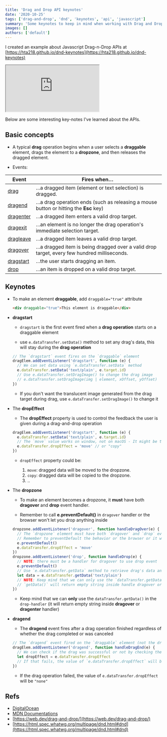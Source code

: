 ```yaml
---
title: 'Drag and Drop API keynotes'
date: '2020-10-25'
tags: ['drag-and-drop', 'dnd', 'keynotes', 'api', 'javascript']
summary: 'Some keynotes to keep in mind when working with Drag and Drop APIs in Javascript'
images: []
authors: ['default']
---
```


I created an example about Javascript Drag-n-Drop APIs at [https://hta218.github.io/dnd-keynotes](https://hta218.github.io/dnd-keynotes)

<iframe
  src="https://hta218.github.io/dnd-keynotes/"
  title="DnD Examples by Leo"
  className="hidden xl:block"
  style={{ width: '100%', height: '1000px' }}
></iframe>

Below are some interesting key-notes I've learned about the APIs.

## Basic concepts

- A typical **drag** operation begins when a user selects a **draggable** element, drags the element to a **dropzone**, and then releases the dragged element.

- Events:

| Event                                                                                  | Fires when…                                                                                |
| -------------------------------------------------------------------------------------- | ------------------------------------------------------------------------------------------ |
| [drag](https://developer.mozilla.org/en-US/docs/Web/API/Document/drag_event)           | …a dragged item (element or text selection) is dragged.                                    |
| [dragend](https://developer.mozilla.org/en-US/docs/Web/API/Document/dragend_event)     | …a drag operation ends (such as releasing a mouse button or hitting the **Esc** key)       |
| [dragenter](https://developer.mozilla.org/en-US/docs/Web/API/Document/dragenter_event) | …a dragged item enters a valid drop target.                                                |
| [dragexit](https://developer.mozilla.org/en-US/docs/Web/API/Document/dragexit_event)   | …an element is no longer the drag operation's immediate selection target.                  |
| [dragleave](https://developer.mozilla.org/en-US/docs/Web/API/Document/dragleave_event) | …a dragged item leaves a valid drop target.                                                |
| [dragover](https://developer.mozilla.org/en-US/docs/Web/API/Document/dragover_event)   | …a dragged item is being dragged over a valid drop target, every few hundred milliseconds. |
| [dragstart](https://developer.mozilla.org/en-US/docs/Web/API/Document/dragstart_event) | …the user starts dragging an item.                                                         |
| [drop](https://developer.mozilla.org/en-US/docs/Web/API/Document/drop_event)           | …an item is dropped on a valid drop target.                                                |

## Keynotes

- To make an element **draggable**, add `draggable="true"` attribute

  ```html
  <div draggable="true">This element is draggable</div>
  ```

- **dragstart**

  - `dragstart` is the first event fired when a **drag operation** starts on a draggable element

  - use `e.dataTransfer.setData()` method to set any drag's data, this will stay during the **drag operation**

  ```js showLineNumbers
  // The `dragstart` event fires on the `draggable` element
  dragElem.addEventListener('dragstart', function (e) {
    // We can set data using `e.dataTransfer.setData` method
    e.dataTransfer.setData('text/plain', e.target.id)
    // Use e.dataTransfer.setDragImage() to change the drag image
    // e.dataTransfer.setDragImage(img | element, xOffset, yOffset)
  })
  ```

  - If you don't want the translucent image generated from the drag target during drag, use `e.dataTransfer.setDragImage()` to change it

- The **dropEffect**

  - The **dropEffect** property is used to control the feedback the user is given during a drag-and-drop operation

  ```js showLineNumbers
  dragElem.addEventListener('dragstart', function (e) {
    e.dataTransfer.setData('text/plain', e.target.id)
    // The `move` value works on window, not on macOS - It might be the problem of browser along with OS
    e.dataTransfer.dropEffect = 'move' // or "copy"
  })
  ```

  - `dropEffect` property could be:

    1. `move`: dragged data will be moved to the dropzone.
    2. `copy`: dragged data will be copied to the dropzone.
    3. ..

- The **dropzone**

  - To make an element becomes a dropzone, it **must** have both **dragover** and **drop** event handler.

  - Remember to call **e.preventDefault()** in `dragover` handler or the browser won't let you drop anything inside

  ```js showLineNumbers
  dropzone.addEventListener('dragover', function handleDragOver(e) {
    // The `dropzone` element must have both `dragover` and `drop` event
    // Remember to preventDefault the behavior or the browser or it will not let you drop anything inside
    e.preventDefault()
    e.dataTransfer.dropEffect = 'move'
  })
  dropzone.addEventListener('drop', function handleDrop(e) {
    // NOTE: there must be a handler for dragover to use drop event
    e.preventDefault()
    // Use `e.dataTransfer.getData` method to retrieve drag's data and process them
    let data = e.dataTransfer.getData('text/plain')
    // NOTE: Keep mind that we can only use the `dataTransfer.getData()` in the `drop-handler`
    // `getData()` will return empty string inside handle dragover or dragenter
  })
  ```

  - Keep mind that we can **only** use the `dataTransfer.getData()` in the `drop-handler` (it will return empty string inside **dragover** or **dragenter** handler)

- **dragend**

  - The **dragend** event fires after a drag operation finished regardless of whether the drag completed or was canceled

  ```js showLineNumbers
  // The `dragend` event fired on the `draggable` element (not the dropzone element)
  dragElem.addEventListener('dragend', function handleDragEnd(e) {
    // We can check if the drag was successful or not by checking the ʻe.dataTransfer.dropEffect` value
    let dropEffect = e.dataTransfer.dropEffect
    // If that fails, the value of `e.dataTransfer.dropEffect` will be "none"
  })
  ```

  - If the drag operation failed, the value of `e.dataTransfer.dropEffect` will be `"none"`

## Refs

- [DigitalOcean](https://www.digitalocean.com/community/tutorials/)
- [MDN Documentations](https://developer.mozilla.org/en-US/docs/Web/API/HTML_Drag_and_Drop_API)
- [https://web.dev/drag-and-drop/](https://web.dev/drag-and-drop/)
- [https://html.spec.whatwg.org/multipage/dnd.html#dnd](https://html.spec.whatwg.org/multipage/dnd.html#dnd)
